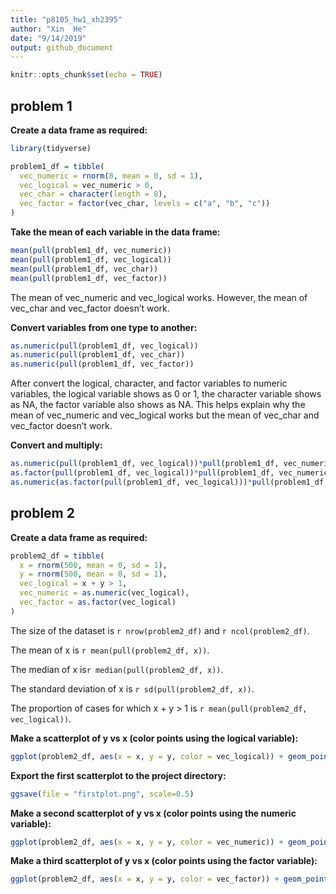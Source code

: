 ```yaml
---
title: "p8105_hw1_xh2395"
author: "Xin  He"
date: "9/14/2019"
output: github_document
---
```


```r
knitr::opts_chunk$set(echo = TRUE)
```

##  problem 1

**Create a data frame as required:**
```r
library(tidyverse)

problem1_df = tibble(
  vec_numeric = rnorm(8, mean = 0, sd = 1),
  vec_logical = vec_numeric > 0,
  vec_char = character(length = 8),
  vec_factor = factor(vec_char, levels = c("a", "b", "c"))
)
```


**Take the mean of each variable in the data frame:**
```r
mean(pull(problem1_df, vec_numeric))
mean(pull(problem1_df, vec_logical))
mean(pull(problem1_df, vec_char))
mean(pull(problem1_df, vec_factor))
```
The mean of vec_numeric and vec_logical works.
However, the mean of vec_char and vec_factor doesn't work.


**Convert variables from one type to another:**
```r
as.numeric(pull(problem1_df, vec_logical))
as.numeric(pull(problem1_df, vec_char))
as.numeric(pull(problem1_df, vec_factor))
```
After convert the logical, character, and factor variables to numeric variables, the logical variable shows as 0 or 1, the character variable shows as NA, the factor variable also shows as NA.
This helps explain why the  mean of vec_numeric and vec_logical works but the mean of vec_char and vec_factor doesn't work.


**Convert and multiply:**
```r
as.numeric(pull(problem1_df, vec_logical))*pull(problem1_df, vec_numeric)
as.factor(pull(problem1_df, vec_logical))*pull(problem1_df, vec_numeric)
as.numeric(as.factor(pull(problem1_df, vec_logical)))*pull(problem1_df, vec_numeric)
```


## problem 2

**Create a data frame as required:**
```r
problem2_df = tibble(
  x = rnorm(500, mean = 0, sd = 1),
  y = rnorm(500, mean = 0, sd = 1),
  vec_logical = x + y > 1,
  vec_numeric = as.numeric(vec_logical),
  vec_factor = as.factor(vec_logical)
)
```
The size of the dataset is `r nrow(problem2_df)` and `r ncol(problem2_df)`.

The mean of x is `r mean(pull(problem2_df, x))`.

The median of x is`r median(pull(problem2_df, x))`.

The standard deviation of x is `r sd(pull(problem2_df, x))`.

The proportion of cases for which x + y > 1 is `r mean(pull(problem2_df, vec_logical))`.


**Make a scatterplot of y vs x (color points using the logical variable):**
```r
ggplot(problem2_df, aes(x = x, y = y, color = vec_logical)) + geom_point()
```


**Export the first scatterplot to the project directory:**
```r
ggsave(file = "firstplot.png", scale=0.5)
```


**Make a second scatterplot of y vs x (color points using the numeric variable):**
```r
ggplot(problem2_df, aes(x = x, y = y, color = vec_numeric)) + geom_point()
```


**Make a third scatterplot of y vs x (color points using the factor variable):**
```r
ggplot(problem2_df, aes(x = x, y = y, color = vec_factor)) + geom_point()
```
